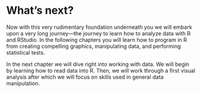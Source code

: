 # What's next? 

Now with this very rudimentary foundation underneath you we will embark upon a very long journey—the journey to learn how to analyze data with R and RStudio. In the following chapters you will learn how to program in R from creating compelling graphics, manipulating data, and performing statistical tests. 

In the next chapter we will dive right into working with data. We will begin by learning how to read data into R. Then, we will work through a first visual analysis after which we will focus on skills used in general data manipulation. 

